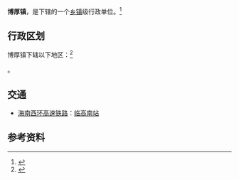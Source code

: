 {{中国乡级行政区|46/90/24/103/000}}

'''博厚镇'''，是{{PRC admin/fullname|46/90/24/103/000|3}}下辖的一个[[乡镇|乡镇]]级行政单位。<ref>{{PRC admin/ref sgc|{{PRC admin/parent|46/90/24/103/000}}}}</ref>

== 行政区划 ==
博厚镇下辖以下地区：<ref>{{PRC admin/ref sgc|46/90/24/103/000}}</ref>

{{PRC admin/children|46/90/24/103/000}}。

== 交通 ==
* {{rint|cn|crh}}[[海南西环高速铁路|海南西环高速铁路]]：[[临高南站|临高南站]]

== 参考资料 ==
{{reflist}}

{{PRC admin/navcat|46/90/24/103/000}}